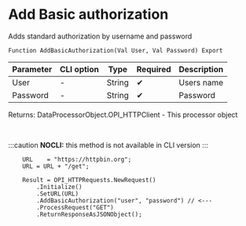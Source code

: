 ﻿---
sidebar_position: 1
description: Add Basic authorization  and other functions to work with HTTP-client in the Open Integration Package, a free open-source integration library for 1C:Enterprise 8, OneScript and CLI
keywords: [1C, 1С, 1С:Enterprise, 1С:Enterprise 8.3, API, Integration, Services, Exchange, OneScript, CLI, HTTP-client]
---


# Add Basic authorization 
 Adds standard authorization by username and password



`Function AddBasicAuthorization(Val User, Val Password) Export`

  | Parameter | CLI option | Type | Required | Description |
  |-|-|-|-|-|
  | User | - | String | &#x2714; | Users name |
  | Password | - | String | &#x2714; | Password |

  
  Returns:  DataProcessorObject.OPI_HTTPClient - This processor object

<br/>


:::caution
**NOCLI:** this method is not available in CLI version
:::
<br/>



```bsl title="1C:Enterprise/OneScript code example"
    URL    = "https://httpbin.org";
    URL = URL + "/get";

    Result = OPI_HTTPRequests.NewRequest()
        .Initialize()
        .SetURL(URL)
        .AddBasicAuthorization("user", "password") // <---
        .ProcessRequest("GET")
        .ReturnResponseAsJSONObject();
```
 




